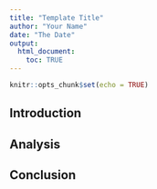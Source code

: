 ```yaml
---
title: "Template Title"
author: "Your Name"
date: "The Date"
output: 
  html_document:
    toc: TRUE
---
```


```r
knitr::opts_chunk$set(echo = TRUE)
```

## Introduction 

## Analysis

## Conclusion


